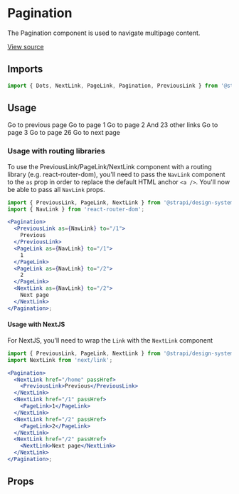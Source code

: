 <!--- Pagination.stories.mdx --->


<Meta title="Design System/Components/v2/Pagination" component={Pagination} />

# Pagination

The Pagination component is used to navigate multipage content.

[View source](https://github.com/strapi/design-system/tree/main/packages/strapi-design-system/src/v2/Pagination)

## Imports

```js
import { Dots, NextLink, PageLink, Pagination, PreviousLink } from '@strapi/design-system/v2';
```

## Usage

<Canvas>
  <Story name="base">
    <Pagination activePage={1} pageCount={26}>
      <PreviousLink href="/1">Go to previous page</PreviousLink>
      <PageLink number={1} href="/1">
        Go to page 1
      </PageLink>
      <PageLink number={2} href="/2">
        Go to page 2
      </PageLink>
      <Dots>And 23 other links</Dots>
      <PageLink number={25} href="/25">
        Go to page 3
      </PageLink>
      <PageLink number={26} href="/26">
        Go to page 26
      </PageLink>
      <NextLink href="/3">Go to next page</NextLink>
    </Pagination>
  </Story>
</Canvas>

### Usage with routing libraries

To use the PreviousLink/PageLink/NextLink component with a routing library (e.g. react-router-dom), you'll need to pass
the `NavLink` component to the `as` prop in order to replace the default HTML anchor `<a />`. You'll now be able to pass
all `NavLink` props.

```jsx
import { PreviousLink, PageLink, NextLink } from '@strapi/design-system';
import { NavLink } from 'react-router-dom';

<Pagination>
  <PreviousLink as={NavLink} to="/1">
    Previous
  </PreviousLink>
  <PageLink as={NavLink} to="/1">
    1
  </PageLink>
  <PageLink as={NavLink} to="/2">
    2
  </PageLink>
  <NextLink as={NavLink} to="/2">
    Next page
  </NextLink>
</Pagination>;
```

#### Usage with NextJS

For NextJS, you'll need to wrap the `Link` with the `NextLink` component

```jsx
import { PreviousLink, PageLink, NextLink } from '@strapi/design-system';
import NextLink from 'next/link';

<Pagination>
  <NextLink href="/home" passHref>
    <PreviousLink>Previous</PreviousLink>
  </NextLink>
  <NextLink href="/1" passHref>
    <PageLink>1</PageLink>
  </NextLink>
  <NextLink href="/2" passHref>
    <PageLink>2</PageLink>
  </NextLink>
  <NextLink href="/2" passHref>
    <NextLink>Next page</NextLink>
  </NextLink>
</Pagination>;
```

## Props

<ArgsTable of={Pagination} />
